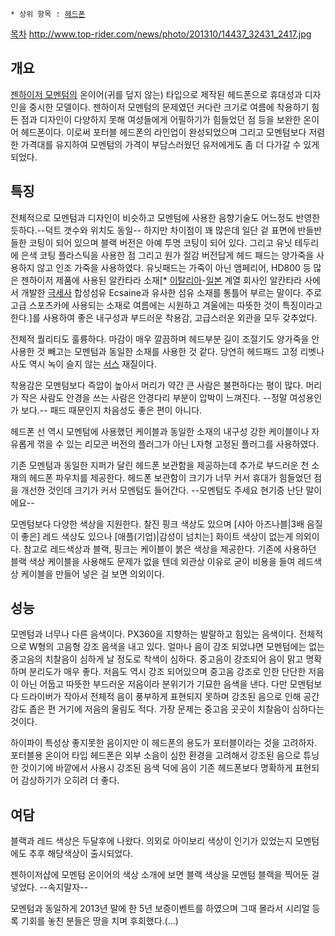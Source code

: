  * 상위 항목 : [[헤드폰]]

[[목차]]
http://www.top-rider.com/news/photo/201310/14437_32431_2417.jpg

== 개요 ==
[[젠하이저 모멘텀]]의 온이어(귀를 덮지 않는) 타입으로 제작된 헤드폰으로 휴대성과 디자인을 중시한 모델이다.
젠하이저 모멘텀의 문제였던 커다란 크기로 여름에 착용하기 힘든 점과 디자인이 다양하지 못해 여성들에게 어필하기가 힘들었던 점 등을 보완한 온이어 헤드폰이다. 이로써 포터블 헤드폰의 라인업이 완성되었으며 그리고 모멘텀보다 저렴한 가격대를 유지하여 모멘텀의 가격이 부담스러웠던 유저에게도 좀 더 다가갈 수 있게 되었다.

== 특징 ==
전체적으로 모멘텀과 디자인이 비슷하고 모멘텀에 사용한 음향기술도 어느정도 반영한 듯하다.--덕트 갯수와 위치도 동일-- 하지만 차이점이 꽤 많은데 일단 겉 표면에 반들반들한 코팅이 되어 있으며 블랙 버전은 아예 투명 코팅이 되어 있다. 그리고 유닛 테두리에 은색 코팅 플라스틱을 사용한 점 그리고 원가 절감 버전답게 헤드 패드는 양가죽을 사용하지 않고 인조 가죽을 사용하였다. 유닛패드는 가죽이 아닌 앰페리어, HD800 등 많은 젠하이저 제품에 사용된 알칸타라 소재[* [[이탈리아]]-[[일본]] 계열 회사인 알칸타라 사에서 개발한 [[극세사]] 합성섬유 Ecsaine과 유사한 섬유 소재를 통틀어 부르는 말이다. 주로 고급 스포츠카에 사용되는 소재로 여름에는 시원하고 겨울에는 따뜻한 것이 특징이라고 한다.]를 사용하여 좋은 내구성과 부드러운 착용감, 고급스러운 외관을 모두 갖추었다.

전체적 퀄리티도 훌륭하다. 마감이 매우 깔끔하며 헤드부분 길이 조절기도 양가죽을 안 사용한 것 빼고는 모멘텀과 동일한 소재를 사용한 것 같다. 당연히 헤드패드 고정 리벳나사도 역시 녹이 슬지 않는 [[스테인리스강|서스]] 재질이다.

착용감은 모멘텀보다 즉압이 높아서 머리가 약간 큰 사람은 불편하다는 평이 많다. 머리가 작은 사람도 안경을 쓰는 사람은 안경다리 부분이 압박이 느껴진다. --정말 여성용인가 보다.-- 패드 때문인지 차음성도 좋은 편이 아니다.

헤드폰 선 역시 모멘텀에 사용했던 케이블과 동일한 소재의 내구성 강한 케이블이나 자유롭게 꺾을 수 있는 리모콘 버전의 플러그가 아닌 L자형 고정된 플러그를 사용하였다.

기존 모멘텀과 동일한 지퍼가 달린 헤드폰 보관함을 제공하는데 추가로 부드러운 천 소재의 헤드폰 파우치를 제공한다. 헤드폰 보관함이 크기가 너무 커서 휴대가 힘들었던 점을 개선한 것인데 크기가 커서 모멘텀도 들어간다. --모멘텀도 주세요 현기증 난단 말이에요--

모멘텀보다 다양한 색상을 지원한다. 찰진 핑크 색상도 있으며 [샤아 아즈나블|3배 음질이 좋은] 레드 색상도 있으나 [애플(기업)|감성이 넘치는] 화이트 색상이 없는게 의외이다. 참고로 레드색상과 블랙, 핑크는 케이블이 붉은 색상을 제공한다. 기존에 사용하던 블랙 색상 케이블을 사용해도 문제가 없을 텐데 외관상 이유로 굳이 비용을 들여 레드색상 케이블을 만들어 넣은 걸 보면 의외이다.

== 성능 ==
모멘텀과 너무나 다른 음색이다. PX360을 지향하는 발랄하고 힘있는 음색이다. 전체적으로 W형의 고음형 강조 음색을 내고 있다. 얼마나 음이 강조 되었냐면 모멘텀에는 없는 중고음의 치찰음이 심하게 날 정도로 착색이 심하다. 중고음이 강조되어 음이 맑고 명확하며 분리도가 매우 좋다. 저음도 역시 강조 되어있으며 중고음 강조로 인한 단단한 저음이 아닌 어둡고 따뜻한 부드러운 저음이라 분위기가 기묘한 음색을 낸다. 다만 모멘텀보다 드라이버가 작아서 전체적 음이 풍부하게 표현되지 못하며 강조된 음으로 인해 공간감도 좁은 편 거기에 저음의 울림도 적다. 가장 문제는 중고음 곳곳이 치찰음이 심하다는 것이다.

하이파이 특성상 좋지못한 음이지만 이 헤드폰의 용도가 포터블이라는 것을 고려하자. 포터블용 온이어 타입 헤드폰은 외부 소음이 심한 환경을 고려해서 강조된 음으로 튜닝한 것이기에 바깥에서 사용시 강조된 음색 덕에 음이 기존 헤드폰보다 명확하게 표현되어 감상하기가 오히려 더 좋다.

== 여담 ==

블랙과 레드 색상은 두달후에 나왔다. 의외로 아이보리 색상이 인기가 있었는지 모멘텀에도 추후 해당색상이 출시되었다.

젠하이저샵에 모멘텀 온이어의 색상 소개에 보면 블랙 색상을 모멘텀 블랙을 찍어둔 걸 넣었다. --속지말자--

모멘텀과 동일하게 2013년 말에 한 5년 보증이벤트를 하였으며 그때 몰라서 시리얼 등록 기회를 놓친 분들은 땅을 치며 후회했다.(...)


